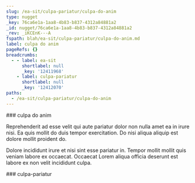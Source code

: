 ```yaml
---
slug: /ea-sit/culpa-pariatur/culpa-do-anim
type: nugget
_key: 76ca6e1a-1aa8-4b83-b837-4312a84881a2
_id: nugget/76ca6e1a-1aa8-4b83-b837-4312a84881a2
_rev: _iKCEnK---A
fspath: blah/ea-sit/culpa-pariatur/culpa-do-anim.md
label: culpa do anim
pageRefs: {}
breadcrumbs:
  - - label: ea-sit
      shortlabel: null
      _key: '12411968'
    - label: culpa-pariatur
      shortlabel: null
      _key: '12412070'
paths:
  - /ea-sit/culpa-pariatur/culpa-do-anim
---
```


<NuggetArea>
<Nugget slug="/ea-sit/culpa-pariatur/culpa-do-anim" type="nugget" _key="76ca6e1a-1aa8-4b83-b837-4312a84881a2" _id="nugget/76ca6e1a-1aa8-4b83-b837-4312a84881a2" _rev="_iKCEnK---A" fspath="blah/ea-sit/culpa-pariatur/culpa-do-anim.md" label="culpa do anim" paths="/ea-sit/culpa-pariatur/culpa-do-anim">
<NuggetBody>
### culpa do anim

Reprehenderit ad esse velit qui aute pariatur dolor non nulla amet ea in irure nisi. Ea quis mollit do duis tempor exercitation. Do nisi aliqua aliquip est dolore mollit proident do.

Dolore incididunt irure et nisi sint esse pariatur in. Tempor mollit mollit quis veniam labore ex occaecat. Occaecat Lorem aliqua officia deserunt est labore ex non velit incididunt culpa.

</NuggetBody>
<Breadcrumbs>
<Crumbs>
<Crumb _key="12411968" label="ea-sit" /><Crumb _key="12412070" label="culpa-pariatur" />
</Crumbs>
</Breadcrumbs>
</Nugget>

<NuggetsInbound>
</NuggetsInbound>
<NuggetsOutbound>
</NuggetsOutbound>
</NuggetArea>
<PassagesInbound>
<Passage direction="inbound" type="passage" _key="12412070" _id="passage/12412070" _rev="_iKCEnK---_" label="culpa-pariatur" passage="culpa-pariatur" fspath="blah/ea-sit/culpa-pariatur" paths="/ea-sit/culpa-pariatur" slug="/ea-sit/culpa-pariatur">
<NuggetBody>
### culpa-pariatur

</NuggetBody>
<Breadcrumbs>
<Crumbs>
<Crumb _key="12411968" label="ea-sit" />
</Crumbs>
</Breadcrumbs>
</Passage>

</PassagesInbound>
<PassagesOutbound>
</PassagesOutbound>